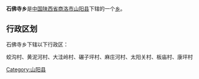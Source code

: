 {{中国乡级行政区
|行政区全称 = 石佛寺乡
|景观照片文件名 = 
|景观照片描述 = 
|汉语拼音 =
|其他语言 = 
|其他语言名称 = 
|位置图文件名 = 
|位置图描述 = 
|自定义图片=
|上级行政区 = [[陕西省|陕西省]][[商洛市|商洛市]][[山阳县|山阳县]]
|行政区类别 = [[乡级行政区|乡]]
|行政区划代码 = 
|行政区划 = 
|村委会 = 
|居委会 = 
|建置时间 = 
|领导职位 = 
|领导名称 = 
|政府驻地 = 
|毗邻 = 
|地理坐标 = 
|总面积 = 
|总人口 = 
|户籍人口 = 
|户籍人口年份 = 
|常住人口 = 
|常住人口年份 = 
|人口密度 = 
|GDP = 
|邮政编码 = 
|电话区号 = 
|官方网站 = 
|网站名称 = 
}}
'''石佛寺乡'''是[[中华人民共和国|中国]][[陕西省|陕西省]][[商洛市|商洛市]][[山阳县|山阳县]]下辖的一个[[乡级行政区|乡]]。

== 行政区划 ==
石佛寺乡下辖以下行政区：

蛟沟村、黄泥河村、大洼岭村、碾子坪村、麻庄河村、太阳关村、板庙村、康坪村

{{陕西小作品}}
{{山阳县行政区划}}

[[Category:山阳县|Category:山阳县]]
